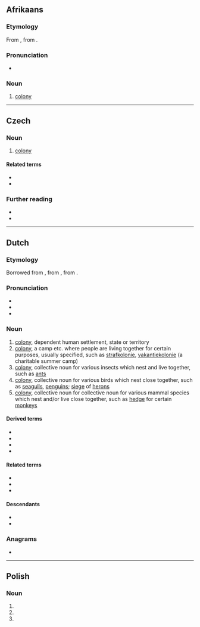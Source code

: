 {{also|Kolonie|kolonię}}
==Afrikaans==

===Etymology===
From {{inh|af|nl|kolonie}}, from {{der|af|la|colōnia||colony}}.

===Pronunciation===
* {{IPA|af|/kʊə̯ˈlʊə̯.ni/}}

===Noun===
{{af-noun|s}}

# [[colony]]

----

==Czech==

===Noun===
{{cs-noun|g=f}}

# [[colony]]

====Related terms====
* {{l|cs|koloniální}}
* {{l|cs|kolonialismus}}

===Further reading===
* {{R:PSJC}}
* {{R:SSJC}}

----

==Dutch==

===Etymology===
{{PIE root|nl|kʷel}}
Borrowed from {{bor|nl|la|colōnia||colony}}, from {{m|la|colōnus||farmer; colonist}}, from {{m|la|colō||till, cultivate, worship}}.

===Pronunciation===
* {{IPA|nl|/koːˈloː.ni/}}
* {{audio|nl|Nl-kolonie.ogg|audio}}
* {{hyphenation|nl|ko|lo|nie}}

===Noun===
{{nl-noun|f|-s|pl2=-@en|kolonietje}}

# [[colony]], dependent human settlement, state or territory
# [[colony]], a camp etc. where people are living together for certain purposes, usually specified, such as [[strafkolonie]], [[vakantiekolonie]] (a charitable summer camp)
# [[colony]], collective noun for various insects which nest and live together, such as [[ant]]s
# [[colony]], collective noun for various birds which nest close together, such as [[seagull]]s, [[penguin]]s; [[siege]] of [[heron]]s
# [[colony]], collective noun for collective noun for various mammal species which nest and/or live close together, such as [[hedge]] for certain [[monkey]]s

====Derived terms====
* {{l|nl|arbeiderskolonie}}
* {{l|nl|strafkolonie}}
* {{l|nl|vakantiekolonie}}
* {{l|nl|veenkolonie}}

====Related terms====
* {{l|nl|koloniaal}}
* {{l|nl|kolonialisme}}
* {{l|nl|kolonist}}

====Descendants====
* {{desc|af|kolonie}}
* {{desc|id|bor=1|koloni}}

===Anagrams===
* {{l|nl|klooien}}

----

==Polish==

===Noun===
{{head|pl|noun form}}

# {{inflection of|pl|kolonia||nom|p}}
# {{inflection of|pl|kolonia||acc|p}}
# {{inflection of|pl|kolonia||voc|p}}